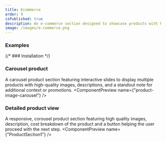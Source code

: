 ```yaml
---
title: Ecommerce
order: 9
isPublished: true
description: An e-commerce section designed to showcase products with high-quality images, key features, and pricing details. Perfect for driving user engagement and encouraging purchases.
image: /images/e-commerce.png  
---
```


### Examples

{/* ### Installation */}

### Carousel product
A carousel product section featuring interactive slides to display multiple products with high-quality images, descriptions, and a standout note for additional context or promotions.
<ComponentPreview name={"product-image-carousel"} />

### Detailed product view
A responsive, corousel product section featuring high quality images, description, cost breakdown of the product and a button helping the user proceed with the next step.
<ComponentPreview name={"ProductSection1"} />

